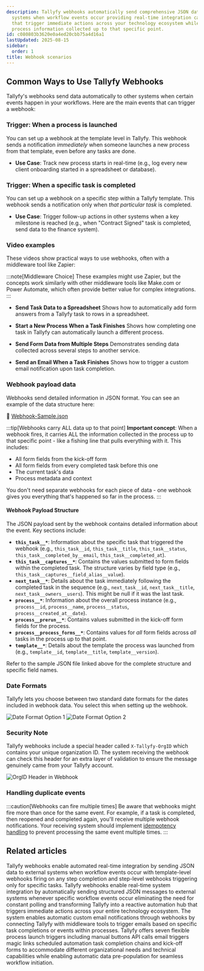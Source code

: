 ```yaml
---
description: Tallyfy webhooks automatically send comprehensive JSON data to external
  systems when workflow events occur providing real-time integration capabilities
  that trigger immediate actions across your technology ecosystem while carrying all
  process information collected up to that specific point.
id: c080803b3620e0a4ed20cbb75a4d16a1
lastUpdated: 2025-08-15
sidebar:
  order: 1
title: Webhook scenarios
---
```


## Common Ways to Use Tallyfy Webhooks

Tallyfy's webhooks send data automatically to other systems when certain events happen in your workflows. Here are the main events that can trigger a webhook:

### Trigger: When a process is launched

You can set up a webhook at the template level in Tallyfy. This webhook sends a notification *immediately* when someone launches a new process from that template, even before any tasks are done.

*   **Use Case**: Track new process starts in real-time (e.g., log every new client onboarding started in a spreadsheet or database).

### Trigger: When a specific task is completed

You can set up a webhook on a specific step within a Tallyfy template. This webhook sends a notification only when *that particular task* is completed.

*   **Use Case**: Trigger follow-up actions in other systems when a key milestone is reached (e.g., when "Contract Signed" task is completed, send data to the finance system).

### Video examples

These videos show practical ways to use webhooks, often with a middleware tool like Zapier:

:::note[Middleware Choice]
These examples might use Zapier, but the concepts work similarly with other middleware tools like Make.com or Power Automate, which often provide better value for complex integrations.
:::

*   **Send Task Data to a Spreadsheet**
    Shows how to automatically add form answers from a Tallyfy task to rows in a spreadsheet.
    <lite-vimeo videoid="349793950"></lite-vimeo>

*   **Start a New Process When a Task Finishes**
    Shows how completing one task in Tallyfy can automatically launch a different process.
    <lite-vimeo videoid="289313624"></lite-vimeo>

*   **Send Form Data from Multiple Steps**
    Demonstrates sending data collected across several steps to another service.
    <lite-vimeo videoid="311699511"></lite-vimeo>

*   **Send an Email When a Task Finishes**
    Shows how to trigger a custom email notification upon task completion.
    <lite-vimeo videoid="344182415"></lite-vimeo>

### Webhook payload data

Webhooks send detailed information in JSON format. You can see an example of the data structure here:

📌 [Webhook-Sample.json](https://screenshots.tallyfy.com/Webhook-Sample.json)

:::tip[Webhooks carry ALL data up to that point]
**Important concept**: When a webhook fires, it carries ALL the information collected in the process up to that specific point - like a fishing line that pulls everything with it. This includes:
- All form fields from the kick-off form
- All form fields from every completed task before this one
- The current task's data
- Process metadata and context

You don't need separate webhooks for each piece of data - one webhook gives you everything that's happened so far in the process.
:::

#### Webhook Payload Structure

The JSON payload sent by the webhook contains detailed information about the event. Key sections include:

- **`this_task__*`**: Information about the specific task that triggered the webhook (e.g., `this_task__id`, `this_task__title`, `this_task__status`, `this_task__completed_by__email`, `this_task__completed_at`).
- **`this_task__captures__*`**: Contains the values submitted to form fields within the completed task. The structure varies by field type (e.g., `this_task__captures__field_alias__value`).
- **`next_task__*`**: Details about the task immediately following the completed task in the sequence (e.g., `next_task__id`, `next_task__title`, `next_task__owners__users`). This might be null if it was the last task.
- **`process__*`**: Information about the overall process instance (e.g., `process__id`, `process__name`, `process__status`, `process__created_at__date`).
- **`process__prerun__*`**: Contains values submitted in the kick-off form fields for the process.
- **`process__process_forms__*`**: Contains values for *all* form fields across *all* tasks in the process up to that point.
- **`template__*`**: Details about the template the process was launched from (e.g., `template__id`, `template__title`, `template__version`).

Refer to the sample JSON file linked above for the complete structure and specific field names.

### Date Formats

Tallyfy lets you choose between two standard date formats for the dates included in webhook data. You select this when setting up the webhook.

![Date Format Option 1](https://screenshots.tallyfy.com/file-2wtr39D8Zq.png)
![Date Format Option 2](https://screenshots.tallyfy.com/file-kiArgQohN2.png)

### Security Note

Tallyfy webhooks include a special header called `X-Tallyfy-OrgID` which contains your unique organization ID. The system receiving the webhook can check this header for an extra layer of validation to ensure the message genuinely came from your Tallyfy account.

![OrgID Header in Webhook](https://screenshots.tallyfy.com/file-g5qdMzYyEK.png)

### Handling duplicate events

:::caution[Webhooks can fire multiple times]
Be aware that webhooks might fire more than once for the same event. For example, if a task is completed, then reopened and completed again, you'll receive multiple webhook notifications. Your receiving system should implement [idempotency handling](/products/pro/integrations/handling-idempotency-in-webhooks-and-api/) to prevent processing the same event multiple times.
:::


## Related articles
<CardGrid>
<LinkTitleCard header="<b>Webhooks > Details about webhooks</b>" href="/products/pro/integrations/webhooks/how-to-set-up-webhooks-in-tallyfy/" > Tallyfy webhooks enable automated real-time integration by sending JSON data to external systems when workflow events occur with template-level webhooks firing on any step completion and step-level webhooks triggering only for specific tasks. </LinkTitleCard>
<LinkTitleCard header="<b>Integrations > Webhooks</b>" href="/products/pro/integrations/webhooks/" > Tallyfy webhooks enable real-time system integration by automatically sending structured JSON messages to external systems whenever specific workflow events occur eliminating the need for constant polling and transforming Tallyfy into a reactive automation hub that triggers immediate actions across your entire technology ecosystem. </LinkTitleCard>
<LinkTitleCard header="<b>Webhooks > Send emails using webhooks</b>" href="/products/pro/integrations/webhooks/how-can-i-send-emails-using-webhooks-in-tallyfy/" > The system enables automatic custom email notifications through webhooks by connecting Tallyfy with middleware tools to trigger emails based on specific task completions or events within processes. </LinkTitleCard>
<LinkTitleCard header="<b>Launching > Triggers</b>" href="/products/pro/launching/triggers/" > Tallyfy offers seven flexible process launch triggers including manual buttons API calls email triggers magic links scheduled automation task completion chains and kick-off forms to accommodate different organizational needs and technical capabilities while enabling automatic data pre-population for seamless workflow initiation. </LinkTitleCard>
</CardGrid>